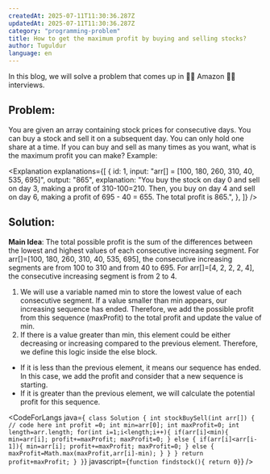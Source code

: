 ```yaml
---
createdAt: 2025-07-11T11:30:36.287Z
updatedAt: 2025-07-11T11:30:36.287Z
category: "programming-problem"
title: How to get the maximum profit by buying and selling stocks?
author: Tuguldur
language: en
---
```


In this blog, we will solve a problem that comes up in 🌳🌳 Amazon 🌳🌳 interviews.

## Problem:

You are given an array containing stock prices for consecutive days. You can buy a stock and sell it on a subsequent day. You can only hold one share at a time. If you can buy and sell as many times as you want, what is the maximum profit you can make?
Example:

<Explanation
  explanations={[
    {
      id: 1,
      input: "arr[] = [100, 180, 260, 310, 40, 535, 695]",
      output: "865",
      explanation:
        "You buy the stock on day 0 and sell on day 3, making a profit of 310-100=210. Then, you buy on day 4 and sell on day 6, making a profit of 695 - 40 = 655. The total profit is 865.",
    },
  ]}
/>
## Solution:

**Main Idea**: The total possible profit is the sum of the differences between
the lowest and highest values of each consecutive increasing segment. For arr[]=[100,
180, 260, 310, 40, 535, 695], the consecutive increasing segments are from 100 to
310 and from 40 to 695. For arr[]=[4, 2, 2, 2, 4], the consecutive increasing segment
is from 2 to 4.

1. We will use a variable named min to store the lowest value of each
   consecutive segment. If a value smaller than min appears, our increasing sequence
   has ended. Therefore, we add the possible profit from this sequence (maxProfit) to
   the total profit and update the value of min.
2. If there is a value greater than min,
   this element could be either decreasing or increasing compared to the previous element.
   Therefore, we define this logic inside the else block.

- If it is less than the previous
  element, it means our sequence has ended. In this case, we add the profit and consider
  that a new sequence is starting.
- If it is greater than the previous element, we will
  calculate the potential profit for this sequence.

<CodeForLangs
  java={`
class Solution {
    int stockBuySell(int arr[]) {
        // code here
        int profit =0;
        int min=arr[0];
        int maxProfit=0;
        int length=arr.length;
        for(int i=1;i<length;i++){
            if(arr[i]<min){
                min=arr[i];
                profit+=maxProfit;
                maxProfit=0;
            }
            else {
               if(arr[i]<arr[i-1]){
                   min=arr[i];
                    profit+=maxProfit;
                maxProfit=0;
               }
               else {
                   maxProfit=Math.max(maxProfit,arr[i]-min);
               }
            }
        }
        return profit+maxProfit;
    }
}`}
  javascript={`
function findstock(){
return 0}
`}
/>
